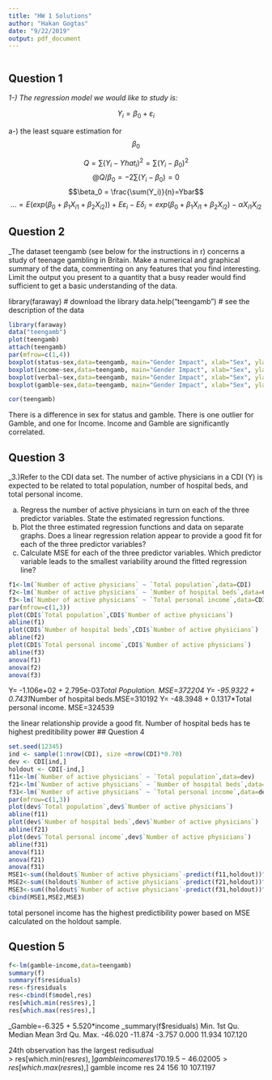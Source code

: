 ---
title: "HW 1 Solutions"
author: "Hakan Gogtas"
date: "9/22/2019"
output: pdf_document
---


```{r setup, include=FALSE}

```

## Question 1 

_1-) The regression model we would like to study is:_

$$ Y_i = \beta_0  + \varepsilon_i$$

a-) the least square estimation for $$\beta_0$$


$$Q=\sum(Y_i - Yhat_i)^2 = \sum (Y_i - \beta_0)^2 $$
$$@Q/\beta_0=-2\sum (Y_i - \beta_0)= 0$$
$$\beta_0 = \frac{\sum(Y_i)}{n}=Ybar$$
$$ \dots= E(exp(\beta_0 + \beta_1X_{i1} + \beta_2X_{i2})) + E\varepsilon_i - E\delta_i = exp (\beta_0 + \beta_1X_{i1} + \beta_2X_{i2})  - \alpha X_{i1} X_{i2} $$


## Question 2

_The dataset teengamb (see below for the instructions in r) concerns a study of teenage gambling in Britain. Make a numerical and graphical summary of the data, commenting on any features that you find interesting. Limit the output you present to a quantity that a busy reader would find sufficient to get a basic understanding of the data.   

library(faraway)                             # download the library
data.help("teengamb")                 # see the description of the data


```{r q2a}
library(faraway) 
data("teengamb")
plot(teengamb)
attach(teengamb)
par(mfrow=c(1,4))
boxplot(status~sex,data=teengamb, main="Gender Impact", xlab="Sex", ylab="Status")
boxplot(income~sex,data=teengamb, main="Gender Impact", xlab="Sex", ylab="Income")
boxplot(verbal~sex,data=teengamb, main="Gender Impact", xlab="Sex", ylab="Verbal")
boxplot(gamble~sex,data=teengamb, main="Gender Impact", xlab="Sex", ylab="Gamble")

cor(teengamb)

```

There is a difference in sex for status and gamble. There is one outlier for Gamble, and one for Income. Income and Gamble are significantly correlated. 

## Question 3
_3.)Refer to the CDI data set. The number of active physicians in a CDI (Y) is expected to be related to total population, number of hospital beds, and total personal income. 

a. Regress the number of active physicians in turn on each of the three predictor variables. State the estimated regression functions.
b. Plot the three estimated regression functions and data on separate graphs. Does a linear regression relation appear to provide a good fit for each of the three predictor variables?
c. Calculate MSE for each of the three predictor variables. Which predictor variable leads to the smallest variability around the fitted regression line?

```{r q3}
f1<-lm(`Number of active physicians` ~ `Total population`,data=CDI)
f2<-lm(`Number of active physicians` ~ `Number of hospital beds`,data=CDI)
f3<-lm(`Number of active physicians` ~ `Total personal income`,data=CDI)
par(mfrow=c(1,3))
plot(CDI$`Total population`,CDI$`Number of active physicians`)
abline(f1)
plot(CDI$`Number of hospital beds`,CDI$`Number of active physicians`)
abline(f2)
plot(CDI$`Total personal income`,CDI$`Number of active physicians`)
abline(f3)
anova(f1)
anova(f2)
anova(f3)

```

Y= -1.106e+02 + 2.795e-03*Total Population.  MSE=372204
Y= -95.9322 + 0.7431*Number of hospital beds.MSE=310192
Y= -48.3948 +  0.1317*Total personal income. MSE=324539

the linear relationship provide a good fit. Number of hospital beds has te highest preditibility power
## Question 4

```{r q4}
set.seed(12345)
ind <- sample(1:nrow(CDI), size =nrow(CDI)*0.70)
dev <- CDI[ind,]
holdout <- CDI[-ind,]
f11<-lm(`Number of active physicians` ~ `Total population`,data=dev)
f21<-lm(`Number of active physicians` ~ `Number of hospital beds`,data=dev)
f31<-lm(`Number of active physicians` ~ `Total personal income`,data=dev)
par(mfrow=c(1,3))
plot(dev$`Total population`,dev$`Number of active physicians`)
abline(f11)
plot(dev$`Number of hospital beds`,dev$`Number of active physicians`)
abline(f21)
plot(dev$`Total personal income`,dev$`Number of active physicians`)
abline(f31)
anova(f11)
anova(f21)
anova(f31)
MSE1<-sum((holdout$`Number of active physicians`-predict(f11,holdout))^2)/( dim(holdout)[1]-2)
MSE2<-sum((holdout$`Number of active physicians`-predict(f21,holdout))^2)/( dim(holdout)[1]-2)
MSE3<-sum((holdout$`Number of active physicians`-predict(f31,holdout))^2)/( dim(holdout)[1]-2)
cbind(MSE1,MSE2,MSE3)
```

total personel income has the highest predictibility power based on MSE calculated on the holdout sample.

## Question 5


```{r q5}
f<-lm(gamble~income,data=teengamb)
summary(f)
summary(f$residuals)
res<-f$residuals
res<-cbind(f$model,res)
res[which.min(res$res),]
res[which.max(res$res),]
```

_Gamble=-6.325 + 5.520*income 
_summary(f$residuals)
   Min. 1st Qu.  Median    Mean 3rd Qu.    Max. 
-46.020 -11.874  -3.757   0.000  11.934 107.120 

24th observation has the largest redisudual  
> res[which.min(res$res),]
   gamble income       res
17    0.1    9.5 -46.02005
> res[which.max(res$res),]
   gamble income      res
24    156     10 107.1197

